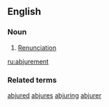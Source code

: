==English==

===Noun===
{{en-noun}}

#{{rare}} [[Renunciation]]

[[ru:abjurement]]

===Related terms===
[[abjured]] [[abjures]] [[abjuring]] [[abjurer]]